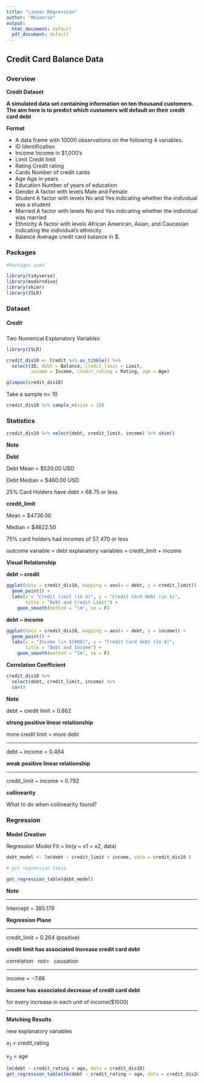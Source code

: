 ```yaml
---
title: "Linear Regression"
author: "MGinorio"
output:
  html_document: default
  pdf_document: default
---
```


## Credit Card Balance Data

## {.tabset .tabset-pills}

### Overview 

 **Credit Dataset**

**A simulated data set containing information on ten thousand customers. The aim here is to predict which customers will default on their credit card debt**

**Format**

* A data frame with 10000 observations on the following 4 variables.
* ID Identification
* Income Income in $1,000’s
* Limit Credit limit
* Rating Credit rating
* Cards Number of credit cards
* Age Age in years
* Education Number of years of education
* Gender A factor with levels Male and Female
* Student A factor with levels No and Yes indicating whether the individual was a student
* Married A factor with levels No and Yes indicating whether the individual was married
* Ethnicity A factor with levels African American, Asian, and Caucasian indicating the individual’s ethnicity
* Balance Average credit card balance in $.


### Packages

```r

#Packages used

library(tidyverse)
library(moderndive)
library(skimr)
library(ISLR)

```

### Dataset 
#### {.tabset}
##### Credit

Two Numerical Explanatory Variables

```r

library(ISLR)

credit_dis10 <- Credit %>% as_tibble() %>% 
  select(ID, debt = Balance, credit_limit = Limit,
         income = Income, credit_rating = Rating, age = Age)

glimpse(credit_dis10)
```

Take a sample n= 10

```r
credit_dis10 %>% sample_n(size = 10)
```

#### {-}

### Statistics



```r

credit_dis10 %>% select(debt, credit_limit, income) %>% skim()

```

**Note**

**Debt**

Debt Mean = $520.00 USD

Debt Median = $460.00 USD

25% Card Holders have debt = $68.75$ or less

**credit_limit**

Mean = $4736.00

Median = $4622.50

75% card holders had incomes of $57,470$ or less

outcome variable = debt
explanatory variables = credit_limit + income 

**Visual Relationship**

**debt ~ credit **

```r
ggplot(data = credit_dis10, mapping = aes(x = debt, y = credit_limit)) + 
  geom_point() +
  labs(x = "Credit limit (in $)", y = "Credit Card debt (in $)",
       title = "Debt and Credit Limit") + 
    geom_smooth(method = "lm", se = F)
```

**debt ~ income** 

```r
ggplot(data = credit_dis10, mapping = aes(x = debt, y = income)) + 
  geom_point() +
  labs(x = "Income (in $1000)", y = "Credit Card debt (in $)",
       title = "Debt and Income") + 
    geom_smooth(method = "lm", se = F)
```


**Correlation Coefficient**

```r
credit_dis10 %>% 
  select(debt, credit_limit, income) %>% 
  cor()
```

**Note** 

debt ~ credit limit = 0.862

**strong positive linear relationship**

more credit limit =  more debt

***

debt ~ income = 0.464

**weak positive linear relationship**

***

credit_limit ~ income = 0.792

**collinearity**

What to do when collinearity found?

### Regression
#### {.tabset}

**Model Creation**

Regression Model Fit = lm(y ~ x1 + x2, data)

```r
debt_model <- lm(debt ~ credit_limit + income, data = credit_dis10 )

# get regression table 

get_regression_table(debt_model)
```

**Note**

***

Intercept = $385.179$

**Regression Plane**

***

credit_limit = $0.264$ (positive)

**credit limit has associated increase credit card debt**

correlation $~~not = ~~$ causation

***

income = $-7.66$

**income has associated decrease of credit card debt**

for every increase in each unit of income($1000)


***

**Matching Results**

new explanatory variables

$x_1$ = credit_rating

$x_2$ = age

```r
lm(debt ~ credit_rating + age, data = credit_dis10)
get_regression_table(lm(debt ~ credit_rating + age, data = credit_dis10))

```


